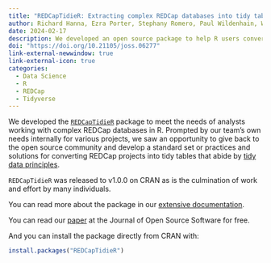 ```yaml
---
title: "REDCapTidieR: Extracting complex REDCap databases into tidy tables"
author: Richard Hanna, Ezra Porter, Stephany Romero, Paul Wildenhain, William Beasley, Stephan Kadauke
date: 2024-02-17
description: We developed an open source package to help R users convert complex REDCap databases into tidy tables.
doi: "https://doi.org/10.21105/joss.06277"
link-external-newwindow: true
link-external-icon: true
categories:
  - Data Science
  - R
  - REDCap
  - Tidyverse
---
```


We developed the [`REDCapTidieR`](https://github.com/CHOP-CGTInformatics/REDCapTidieR) package to meet the needs of analysts working with complex REDCap databases in R. Prompted by our team's own needs internally for various projects, we saw an opportunity to give back to the open source community and develop a standard set or practices and solutions for converting REDCap projects into tidy tables that abide by [tidy data principles](https://www.jstatsoft.org/article/view/v059i10).

`REDCapTidieR` was released to v1.0.0 on CRAN as is the culmination of work and effort by many individuals.

You can read more about the package in our [extensive documentation](https://chop-cgtinformatics.github.io/REDCapTidieR/).

You can read our [paper](https://joss.theoj.org/papers/10.21105/joss.06277) at the Journal of Open Source Software for free.

And you can install the package directly from CRAN with:

```r
install.packages("REDCapTidieR")
```
